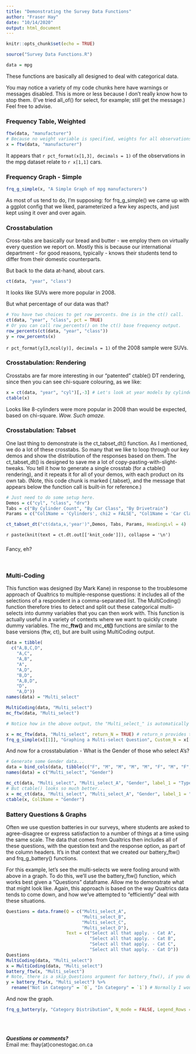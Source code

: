 ```yaml
---
title: "Demonstrating the Survey Data Functions"
author: "Fraser Hay"
date: "10/14/2020"
output: html_document
---
```


```r
knitr::opts_chunk$set(echo = TRUE)

source("Survey Data Functions.R")

data = mpg
```

These functions are basically all designed to deal with categorical data.

You may notice a variety of my code chunks here have warnings or messages disabled. This is more or less because I don't really know how to stop them. (I've tried all_of() for select, for example; still get the message.) Feel free to advise.

### Frequency Table, Weighted

```r
ftw(data, "manufacturer")
# Because no weight variable is specified, weights for all observations are 1.
x = ftw(data, "manufacturer")
```

It appears that `r pct_format(x[1,3], decimals = 1)` of the observations in the mpg dataset relate to `r x[1,1]` cars.

### Frequency Graph - Simple

```r
frq_g_simple(x, "A Simple Graph of mpg manufacturers")
```

As most of us tend to do, I'm supposing: for frq_g_simple() we came up with a ggplot config that we liked, parameterized a few key aspects, and just kept using it over and over again.

### Crosstabulation

Cross-tabs are basically our bread and butter - we employ them on virtually every question we report on. Mostly this is because our international department - for good reasons, typically - knows their students tend to differ from their domestic counterparts.

But back to the data at-hand, about cars.

```r
ct(data, "year", "class")
```

It looks like SUVs were more popular in 2008. 

But what percentage of our data was that?

```r
# You have two choices to get row percents. One is in the ct() call.
ct(data, "year", "class", pct = TRUE)
# Or you can call row_percents() on the ct() base frequency output.
row_percents(ct(data, "year", "class"))
y = row_percents(x)
```

`r pct_format(y[3,ncol(y)], decimals = 1)` of the 2008 sample were SUVs.

### Crosstabulation: Rendering

Crosstabs are far more interesting in our "patented" ctable() DT rendering, since then you can see chi-square colouring, as we like:

```r
x = ct(data, "year", "cyl")[,-3] # Let's look at year models by cylinder count (minus those strange 5-cylinders).
ctable(x)
```

Looks like 8-cylinders were more popular in 2008 than would be expected, based on chi-square. *Wow. Such amaze.*

### Crosstabulation: Tabset {.tabset}

One last thing to demonstrate is the ct_tabset_dt() function. As I mentioned, we do a lot of these crosstabs. So many that we like to loop through our key demos and show the distribution of the responses based on them. The ct_tabset_dt() is designed to save me a lot of copy-pasting-with-slight-tweaks. You tell it how to generate a single crosstab (for a ctable() rendering), and it repeats it for all of your demos, with each product on its own tab. (Note, this code chunk is marked {.tabset}, and the message that appears below the function call is built-in for reference.)

```r
# Just need to do some setup here.
Demos = c("cyl", "class", "drv")
Tabs = c("By Cylinder Count", "By Car Class", "By Drivetrain")
Params = c("Col1Name = 'Cylinders', chi2 = FALSE", "Col1Name = 'Car Class', chi2 = FALSE", "Col1Name = 'Drivetrain Type', chi2 = FALSE")

ct_tabset_dt("ct(data,x,'year')",Demos, Tabs, Params, HeadingLvl = 4)
```

`r paste(knit(text = ct.dt.out[['knit_code']]), collapse = '\n')`

### {-}

Fancy, eh?

&nbsp;

### Multi-Coding

This function was designed (by Mark Kane) in response to the troublesome approach of Qualtrics to multiple-response questions: it includes all of the selections of a respondent in a comma-separated list. The MultiCoding() function therefore tries to detect and split out these categorical multi-selects into dummy variables that you can then work with. This function is actually useful in a variety of contexts where we want to quickly create dummy variables. The mc_**ftw()** and mc_**ct()** functions are similar to the base versions (ftw, ct), but are built using MultiCoding output.

```r
data = tibble(
  c("A,B,C,D",
    "A,C",
    "A,B",
    "A",
    "A,D",
    "B,D",
    "A,B,D",
    "D",
    "A,D"))
names(data) = "Multi_select"

MultiCoding(data, "Multi_select")
mc_ftw(data, "Multi_select")

# Notice how in the above output, the "Multi_select_" is automatically truncated off the categories.

x = mc_ftw(data, "Multi_select", return_N = TRUE) # return_n provides the actual number of valid cases, in a list object...
frq_g_simple(x[[1]], "Graphing a Multi-select Question", Custom_N = x[[2]]) # Which we can then utilize for the actual N in this graph...
```

And now for a crosstabulation - What is the Gender of those who select A's?

```r
# Generate some Gender data...
data = bind_cols(data, tibble(c("F", "M", "M", "M", "M", "F", "M", "F", "F")))
names(data) = c("Multi_select", "Gender")

mc_ct(data, "Multi_select", "Multi_select_A", "Gender", label_1 = "Type A", label_0 = "Not Type A")
# But ctable() looks so much better...
x = mc_ct(data, "Multi_select", "Multi_select_A", "Gender", label_1 = "Type A", label_0 = "Not Type A")
ctable(x, Col1Name = "Gender")
```

### Battery Questions & Graphs

Often we use question batteries in our surveys, where students are asked to agree-disagree or express satisfaction to a number of things at a time using the same scale. The data that comes from Qualtrics then includes all of these questions, with the question text and the response option, as part of the column headers. It's in that context that we created our battery_ftw() and frq_g_battery() functions.

For this example, let's see the multi-selects we were fooling around with above in a graph. To do this, we'll use the battery_ftw() function, which works best given a "Questions" dataframe. Allow me to demonstrate what that might look like. Again, this approach is based on the way Qualtrics data tends to come down, and how we've attempted to "efficiently" deal with these situations.

```r
Questions = data.frame(Q = c("Multi_select_A",
                             "Multi_select_B",
                             "Multi_select_C",
                             "Multi_select_D"), 
                       Text = c("Select all that apply. - Cat A",
                                "Select all that apply. - Cat B",
                                "Select all that apply. - Cat C",
                                "Select all that apply. - Cat D"))
Questions
MultiCoding(data, "Multi_select")
x = MultiCoding(data, "Multi_select")
battery_ftw(x, "Multi_select") 
# Note, there is a skip_Questions argument for battery_ftw(), if you don't have a Questions dataframe to reference.
y = battery_ftw(x, "Multi_select") %>% 
  rename("Not in Category" = `0`, "In Category" = `1`) # Normally I wouldn't need to rename them, as the values would be the categories in the question; but MultiCoding(), which created my data, just creates dummies, 0/1.
```

And now the graph.

```r
frq_g_battery(y, "Category Distribution", N_mode = FALSE, Legend_Rows = 1)
```

<br><br>

***Questions or comments?*** <br>
Email me: fhay(at)conestogac.on.ca

<br><br><br><br><br><br><br><br>